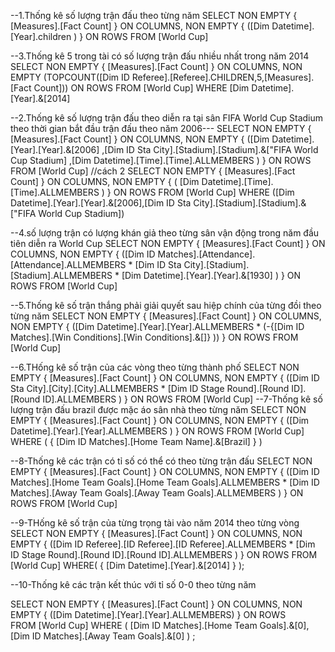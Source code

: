 ﻿--1.Thống kê số lượng trận đấu theo từng năm
 SELECT NON EMPTY { [Measures].[Fact Count] } ON COLUMNS,
 NON EMPTY { ([Dim Datetime].[Year].children ) } ON ROWS
 FROM [World Cup]

--3.Thống kê 5 trong tài có số lượng trận đấu nhiều nhất trong năm 2014
 SELECT NON EMPTY { [Measures].[Fact Count] } ON COLUMNS,
 NON EMPTY (TOPCOUNT([Dim ID Referee].[Referee].CHILDREN,5,[Measures]. [Fact Count])) ON ROWS
 FROM [World Cup]
 WHERE [Dim Datetime].[Year].&[2014]

 --2.Thống kê số lượng trận đấu theo diễn ra tại sân FIFA World Cup Stadium theo thời gian bắt đầu trận đấu theo năm 2006---
 SELECT NON EMPTY { [Measures].[Fact Count] } ON COLUMNS,
  NON EMPTY { ([Dim Datetime].[Year].[Year].&[2006] 
  ,[Dim ID Sta City].[Stadium].[Stadium].&["FIFA World Cup Stadium] 
  ,[Dim Datetime].[Time].[Time].ALLMEMBERS ) } ON ROWS 
  FROM [World Cup]
  //cách 2
  SELECT NON EMPTY { [Measures].[Fact Count] } ON COLUMNS,
  NON EMPTY { (
    [Dim Datetime].[Time].[Time].ALLMEMBERS ) } ON ROWS 
  FROM [World Cup]
  WHERE ([Dim Datetime].[Year].[Year].&[2006],[Dim ID Sta City].[Stadium].[Stadium].&["FIFA World Cup Stadium])

--4.số lượng trận có lượng khán giả theo từng sân vận động trong năm đầu tiên diễn ra World Cup
   SELECT NON EMPTY { [Measures].[Fact Count] } ON COLUMNS, 
NON EMPTY { ([Dim ID Matches].[Attendance].[Attendance].ALLMEMBERS *
 [Dim ID Sta City].[Stadium].[Stadium].ALLMEMBERS * 
 [Dim Datetime].[Year].[Year].&[1930] ) } ON ROWS 
 FROM [World Cup]

 --5.Thống kê số trận thắng phải giải quyết sau hiệp chính của từng đồi theo từng năm
 SELECT NON EMPTY { [Measures].[Fact Count] } ON COLUMNS, 
 NON EMPTY { ([Dim Datetime].[Year].[Year].ALLMEMBERS * 
 (-{[Dim ID Matches].[Win Conditions].[Win Conditions].&[]} )) } ON ROWS 
 FROM [World Cup]

 --6.THống kê số trận của các vòng theo từng thành phố
  SELECT NON EMPTY { [Measures].[Fact Count] } ON COLUMNS, 
 NON EMPTY { ([Dim ID Sta City].[City].[City].ALLMEMBERS * 
 [Dim ID Stage Round].[Round ID].[Round ID].ALLMEMBERS ) } ON ROWS
 FROM [World Cup]
--7-Thống kê số lượng trận đấu brazil được mặc áo sân nhà theo từng năm
 SELECT NON EMPTY { [Measures].[Fact Count] } ON COLUMNS, 
 NON EMPTY { ([Dim Datetime].[Year].[Year].ALLMEMBERS ) } ON ROWS 
 FROM [World Cup]
 WHERE ( { [Dim ID Matches].[Home Team Name].&[Brazil] } )

 --8-Thống kê các trận có  tỉ số có thể có theo từng trận đấu
 SELECT NON EMPTY { [Measures].[Fact Count] } ON COLUMNS, 
 NON EMPTY { ([Dim ID Matches].[Home Team Goals].[Home Team Goals].ALLMEMBERS * 
 [Dim ID Matches].[Away Team Goals].[Away Team Goals].ALLMEMBERS ) } ON ROWS 
 FROM [World Cup]

--9-THống kê số trận của từng trọng tài vào năm 2014 theo từng vòng
 SELECT NON EMPTY { [Measures].[Fact Count] } ON COLUMNS, 
 NON EMPTY { ([Dim ID Referee].[ID Referee].[ID Referee].ALLMEMBERS * 
 [Dim ID Stage Round].[Round ID].[Round ID].ALLMEMBERS ) } ON ROWS 
 FROM [World Cup]
 WHERE( { [Dim Datetime].[Year].&[2014] }  );

 --10-Thống kê các trận kết thúc với tỉ số 0-0 theo từng năm

 SELECT NON EMPTY { [Measures].[Fact Count] } ON COLUMNS, 
 NON EMPTY { ([Dim Datetime].[Year].[Year].ALLMEMBERS) } ON ROWS  
 FROM [World Cup]
 WHERE ( [Dim ID Matches].[Home Team Goals].&[0], 
			[Dim ID Matches].[Away Team Goals].&[0]  ) ;

